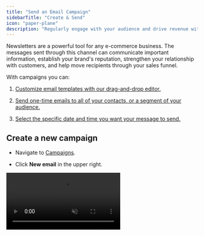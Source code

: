 ```yaml
---
title: "Send an Email Campaign"
sidebarTitle: "Create & Send"
icon: "paper-plane"
description: "Regularly engage with your audience and drive revenue with newsletters."
---
```


Newsletters are a powerful tool for any e-commerce business. The messages sent through this channel can communicate important information, establish your brand's reputation, strengthen your relationship with customers, and help move recipients through your sales funnel.

With campaigns you can:

1. <a href="#customize-your-template">Customize email templates with our drag-and-drop editor.</a>

2. <a href="#edit-your-campaign-details">Send one-time emails to all of your contacts, or a segment of your audience.</a>

3. <a href="#send-or-schedule-your-campaign">Select the specific date and time you want your message to send.</a>

## Create a new campaign

* Navigate to [Campaigns](https://dashboard.privy.com/message-campaigns).

* Click **New email** in the upper right.

<video autoPlay muted loop playsInline className="new-campaign" src="/images/email-campaigns/create-new-campaign.mp4" />

## Customize your template

* To start designing your template, click **Choose a template**.

* You'll be able to browse our Basic Templates, Privy Templates, Seasonal Templates, or your own Saved Templates folder. Choose which template you want to start with and click **Select.**

<video autoPlay muted loop playsInline className="new-template" src="/images/email-campaigns/choose-a-template.mp4" />

* Once you select your template, you can [use our drag and drop editor](https://help.privy.com/docs/learn/email-campaigns/email-templates) to customize the design.

* After you're finished designing your email, make sure you click **Save** to save all changes, and click **Next** to edit your campaign's settings.

## Edit your campaign details

The final step before sending or scheduling your campaign is to edit your campaign's details, including your email's name, recipients, sender details, subject line and preview text, and coupon. After you make changes to these details, make sure you **Save** your work.

### Email Name

This is internal only. Your customers will not see this name, it is for you to keep organized. This name is also important because it will appear in your reporting and your email segmentation.

<img height="200" src="/images/email-campaigns/email-name.png" />

### Recipients

Under the **"To"** section, click the 'edit' icon to select which contacts you'd like to send your campaign to.&#x20;

You can send to All Contacts, or you can select a [Custom or Smart Segment](https://help.privy.com/docs/learn/email-campaigns/segmentation) to target your email to a specific group of your list. You also have the option to exclude a segment from receiving your email under **"Don't send to"**.

Click **Done** to save your changes.

<img height="200" src="/images/email-campaigns/recipients.png" />

### Sender Details

Under the **"From"** section, click the 'edit' icon to edit or confirm your sender details, including your sending domain and your reply-to address. Click **Done** to save your changes.

<img height="200" src="/images/email-campaigns/sender-details.png" />

<Note>
  **Note:** To update the default From Name and Address used for your emails, navigate to the *Sender Options* section of your [account settings](https://dashboard.privy.com/settings/email). Additionally, consider [updating your sending domain](https://help.privy.com/docs/learn/deliverability/use-a-custom-sending-domain) so you can use custom addresses associated with your domain and improve your deliverability. 
</Note>

### Subject Line and Preview Text

Under the **"Subject"** section, click the 'edit' icon to edit your Subject Line and Preview Text. It's important to use unique, eye-catching Subject Lines for each of your emails. Your Preview Text is the text that follows immediately after your Subject Line in most email programs. Click **Done** to save your changes.

<img height="200" src="/images/email-campaigns/subject-line.png" />

### Coupon

If you're using a [Coupon merge tag](https://help.privy.com/docs/learn/content/coupon-codes#email-campaigns) in your Campaign, make sure that you attach your coupon code here. Click the 'edit' icon, select the desired coupon from the dropdown menu, and click **Done** to save your changes.

<img height="200" src="/images/email-campaigns/campaign-coupon.png" />

## Preview and test your campaign

Whether you're on your Campaign's details page or in the email editor, you can **Preview** your email on desktop and mobile, or **Send a test email** by selecting these options at the top of the page.

<video autoPlay muted loop playsInline className="test-email" src="/images/email-campaigns/preview-test-email.mp4" />

<Note>
  **Note:** When sending a test email, you can choose up to 5 Privy users. To manage your account's users, follow this guide.
</Note>

## Send or Schedule your campaign

<img height="200" src="/images/email-campaigns/send-or-schedule.png" />

1. To send your campaign immediately, press the **Send** button and **Confirm** your decision.

2. To schedule your campaign, press the **Schedule** button, specify the day and time you'd like your email to send, and **Confirm**.

<Icon icon="circle-question" /> **Can I unschedule a campaign?**

Yes! Head to [Campaigns](https://dashboard.privy.com/message-campaigns) and click the menu to the right of the desired campaign. Select **Unschedule Campaign** and confirm your decision.

<img height="200" src="/images/email-campaigns/unschedule-campaign.png" />

## Managing Campaigns

As you create and send campaigns in Privy, you may have drafts that you want to delete, or emails that you want to duplicate.

<img height="200" src="/images/email-campaigns/delete-duplicate.png" />

### Duplicate a campaign

To duplicate a campaign:

* From your Campaigns table, click the dropdown menu to the right of the draft you want to copy. Select the **Duplicate** option.

<Warning>
  Privy only recommends duplicating campaigns when necessary. It's a best practice to [save templates](https://help.privy.com/docs/learn/email-campaigns/email-templates) and start from a fresh template each time you create a new campaign.
</Warning>

### Deleting a draft

To delete a draft:

* From your Campaigns table, click the dropdown menu to the right of the draft you want to delete. Select the **Delete** option.

* If you're on your campaign's details page, you can also click on the menu beside the Save button. Select the **Delete** option.
